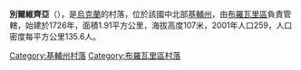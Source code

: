 {{coord|50|38|24|N|31|11|33|E|scale:30000|display=title}}

'''別爾維齊亞'''（{{lang-uk|Бервиця}}），是[[烏克蘭|烏克蘭]]的村落，位於該國中北部[[基輔州|基輔州]]，由[[布羅瓦里區|布羅瓦里區]]負責管轄，始建於1726年，面積1.91平方公里，海拔高度107米，2001年人口259，人口密度每平方公里135.6人。

{{DEFAULTSORT:Бервиця}}
[[Category:基輔州村落|Category:基輔州村落]]
[[Category:布羅瓦里區村落|Category:布羅瓦里區村落]]


{{Kiev-geo-stub}}